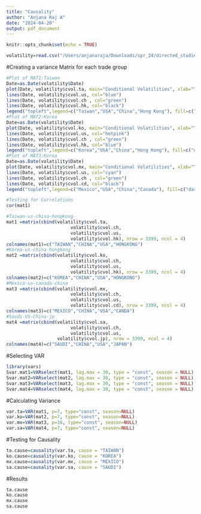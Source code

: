 ```yaml
---
title: "Causality"
author: "Anjana Raj A"
date: "2024-04-20"
output: pdf_document
---
```


```r
knitr::opts_chunk$set(echo = TRUE)
```

```r
volatility=read.csv("/Users/anjanaraja/Downloads/spr_24/directed_studies/repo/codes/VolatiliityEstimates.csv")
```
#Creating a variance Matrix for each trade group
```r
#Plot of MAT1:Taiwan
Date=as.Date(volatility$Date)
plot(Date, volatility$cvol.ta, main="Conditional Volatilities", xlab="Time" , ylab="variances", type="l", col="red")
lines(Date, volatility$cvol.us, col="blue")
lines(Date, volatility$cvol.ch , col="green")
lines(Date, volatility$cvol.hk, col="black")
legend("topleft",legend=c("Taiwan","USA","China","Hong Kong"), fill=c("red","blue","green","black"), cex=0.5)
#Plot of MAT2:Korea
Date=as.Date(volatility$Date)
plot(Date, volatility$cvol.ko, main="Conditional Volatilities", xlab="Time" , ylab="variances", type="l", col="orange")
lines(Date, volatility$cvol.us, col="hotpink")
lines(Date, volatility$cvol.ch , col="green")
lines(Date, volatility$cvol.hk, col="blue")
legend("topleft",legend=c("Korea","USA","China","Hong Kong"), fill=c("orange","yellow","green","blue"), cex=0.5)
#Plot of MAT3:Korea
Date=as.Date(volatility$Date)
plot(Date, volatility$cvol.mx, main="Conditional Volatilities", xlab="Time" , ylab="variances", type="l", col="darkmagenta")
lines(Date, volatility$cvol.us, col="cyan")
lines(Date, volatility$cvol.ch , col="green")
lines(Date, volatility$cvol.cd, col="black")
legend("topleft",legend=c("Mexico","USA","China","Canada"), fill=c("darkmagenta","cyan","green","black"), cex=0.5)


```
```r
#Testing for Correlations
cor(mat1)
```

```r
#Taiwan-us-china-hongkong
mat1 =matrix(cbind(volatility$cvol.ta, 
                        volatility$cvol.ch, 
                        volatility$cvol.us, 
                        volatility$cvol.hk), nrow = 3399, ncol = 4)
colnames(mat1)=c("TAIWAN","CHINA","USA","HONGKONG")
#Korea-us-china-hongkong
mat2 =matrix(cbind(volatility$cvol.ko, 
                        volatility$cvol.ch, 
                        volatility$cvol.us, 
                        volatility$cvol.hk), nrow = 3399, ncol = 4)
colnames(mat2)=c("KOREA","CHINA","USA","HONGKONG")
#Mexico-us-canada-china
mat3 =matrix(cbind(volatility$cvol.mx, 
                        volatility$cvol.ch, 
                        volatility$cvol.us, 
                        volatility$cvol.cd), nrow = 3399, ncol = 4)
colnames(mat3)=c("MEXICO","CHINA","USA","CANDA")
#Saudi-US-China-jp
mat4 =matrix(cbind(volatility$cvol.sa, 
                        volatility$cvol.ch, 
                        volatility$cvol.us,
                   volatility$cvol.jp), nrow = 3399, ncol = 4)
colnames(mat4)=c("SAUDI","CHINA","USA","JAPAN")

```
#Selecting VAR
```r
library(vars)
Svar.mat1=VARselect(mat1, lag.max = 30, type = "const", season = NULL)  #LAG 4
Svar.mat2=VARselect(mat2, lag.max = 30, type = "const", season = NULL)  #LAG 7
Svar.mat3=VARselect(mat3, lag.max = 30, type = "const", season = NULL)  #LAG 16
Svar.mat4=VARselect(mat4, lag.max = 30, type = "const", season = NULL)  #LAG 7

```
#Calculating Variance
```r
var.ta=VAR(mat1, p=7, type="const", season=NULL)
var.ko=VAR(mat2, p=7, type="const", season=NULL)
var.mx=VAR(mat3, p=16, type="const", season=NULL)
var.sa=VAR(mat4, p=7, type="const", season=NULL)
```
#Testing for Causality
```r
ta.cause=causality(var.ta, cause = "TAIWAN")
ko.cause=causality(var.ko, cause = "KOREA")
mx.cause=causality(var.mx, cause = "MEXICO")
sa.cause=causality(var.sa, cause = "SAUDI")
```
#Results
```r
ta.cause
ko.cause
mx.cause
sa.cause
```